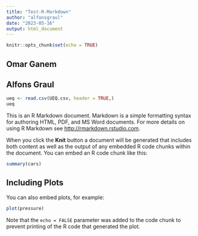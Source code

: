 ```yaml
---
title: "Test-R-Markdown"
author: "alfonsgraul"
date: "2023-05-16"
output: html_document
---
```


```r
knitr::opts_chunk$set(echo = TRUE)
```

## Omar Ganem
## Alfons Graul

```r
ueq <- read.csv(UEQ.csv, header = TRUE,)
ueq
```

This is an R Markdown document. Markdown is a simple formatting syntax for authoring HTML, PDF, and MS Word documents. For more details on using R Markdown see <http://rmarkdown.rstudio.com>.

When you click the **Knit** button a document will be generated that includes both content as well as the output of any embedded R code chunks within the document. You can embed an R code chunk like this:

```r
summary(cars)
```

## Including Plots

You can also embed plots, for example:

```r
plot(pressure)
```

Note that the `echo = FALSE` parameter was added to the code chunk to prevent printing of the R code that generated the plot.
